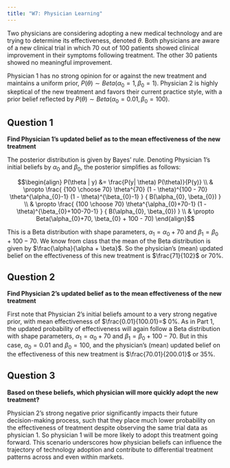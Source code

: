 ```yaml
---
title: "W7: Physician Learning"
---
```


Two physicians are considering adopting a new medical technology and are trying to determine its effectiveness, denoted $\theta$. Both physicians are aware of a new clinical trial in which 70 out of 100 patients showed clinical improvement in their symptoms following treatment. The other 30 patients showed no meaningful improvement. 

Physician 1 has no strong opinion for or against the new treatment and maintains a uniform prior, $P(\theta) \sim Beta(\alpha_{0}=1, \beta_{0}=1)$. Physician 2 is highly skeptical of the new treatment and favors their current practice style, with a prior belief reflected by $P(\theta) \sim Beta(\alpha_{0}=0.01, \beta_{0}=100)$.

## Question 1
**Find Physician 1's updated belief as to the mean effectiveness of the new treatment**

The posterior distribution is given by Bayes' rule. Denoting Physician 1's initial beliefs by $\alpha_{0}$ and $\beta_{0}$, the posterior simplifies as follows:

$$\begin{align}
P(\theta | y) &= \frac{P(y| \theta) P(\theta)}{P(y)} \\
 & \propto \frac{ {100 \choose 70} \theta^{70} (1 - \theta)^{100 - 70} \theta^{\alpha_{0}-1} (1 - \theta)^{\beta_{0}-1} } { B(\alpha_{0}, \beta_{0}) } \\
 & \propto \frac{ {100 \choose 70} \theta^{\alpha_{0}+70-1} (1 - \theta)^{\beta_{0}+100-70-1} } { B(\alpha_{0}, \beta_{0}) } \\
 & \propto Beta(\alpha_{0}+70, \beta_{0} + 100 - 70)
\end{align}$$

This is a Beta distribution with shape parameters, $\alpha_{1}=\alpha_{0} + 70$ and $\beta_{1}=\beta_{0}+100-70$. We know from class that the mean of the Beta distribution is given by $\frac{\alpha}{\alpha + \beta}$. So the physician's (mean) updated belief on the effectiveness of this new treatment is $\frac{71}{102}$ or 70%.

## Question 2
**Find Physician 2's updated belief as to the mean effectiveness of the new treatment**

First note that Physician 2's initial beliefs amount to a very strong negative prior, with mean effectiveness of $\frac{0.01}{100.01}=$ 0%. As in Part 1, the updated probability of effectiveness will again follow a Beta distribution with shape parameters, $\alpha_{1}=\alpha_{0} + 70$ and $\beta_{1}=\beta_{0}+100-70$. But in this case, $\alpha_{0}=0.01$ and $\beta_{0}=100$, and the physician's (mean) updated belief on the effectiveness of this new treatment is $\frac{70.01}{200.01}$ or 35%.


## Question 3
**Based on these beliefs, which physician will more quickly adopt the new treatment?**

Physician 2's strong negative prior significantly impacts their future decision-making process, such that they place much lower probability on the effectiveness of treatment despite observing the same trial data as physician 1. So physician 1 will be more likely to adopt this treatment going forward. This scenario underscores how physician beliefs can influence the trajectory of technology adoption and contribute to differential treatment patterns across and even within markets.